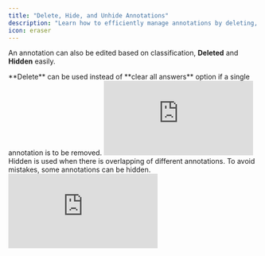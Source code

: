 ```yaml
---
title: "Delete, Hide, and Unhide Annotations"
description: "Learn how to efficiently manage annotations by deleting, hiding, and unhiding them in Labellerr for a clearer view and better accuracy."
icon: eraser
---
```


An annotation can also be edited based on classification, **Deleted** and **Hidden** easily.

<Info>
**Delete** can be used instead of **clear all answers** option if a single annotation is to be removed.
</Info>

<iframe 
  className="w-full aspect-video rounded-xl" 
  src="https://www.youtube.com/embed/Tu7VUOCkU1Q" 
  title="[VIDEO_TITLE]" 
  frameborder="0" 
  allowfullscreen>
</iframe>

<Info>
Hidden is used when there is overlapping of different annotations. To avoid mistakes, some annotations can be hidden.
</Info>

<iframe 
  className="w-full aspect-video rounded-xl" 
  src="https://www.youtube.com/embed/2COFhlGVaJk" 
  title="[VIDEO_TITLE]" 
  frameborder="0" 
  allowfullscreen>
</iframe>